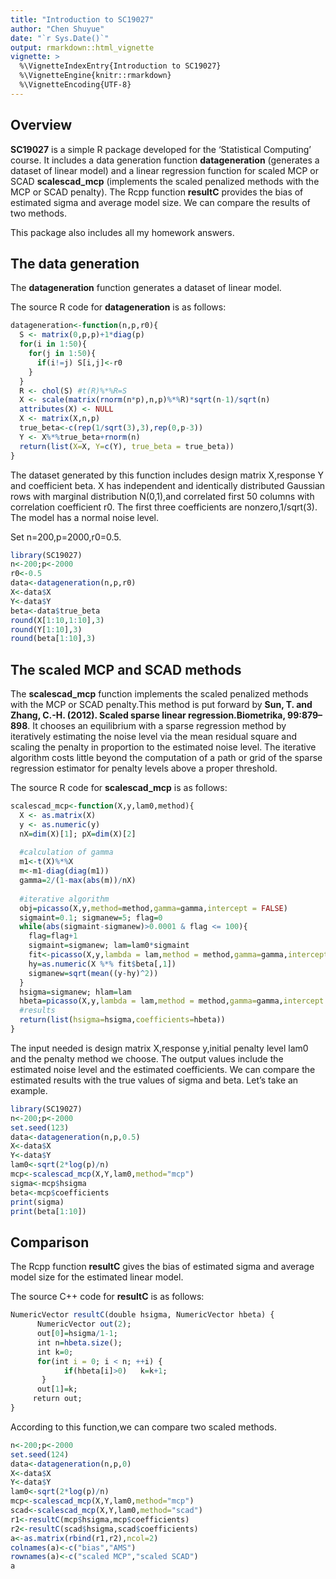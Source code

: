 ```yaml
---
title: "Introduction to SC19027"
author: "Chen Shuyue"
date: "`r Sys.Date()`"
output: rmarkdown::html_vignette
vignette: >
  %\VignetteIndexEntry{Introduction to SC19027}
  %\VignetteEngine{knitr::rmarkdown}
  %\VignetteEncoding{UTF-8}
---
```


## Overview

__SC19027__ is a simple R package developed for the 'Statistical Computing' course. It includes a data generation function __datageneration__ (generates a dataset of linear model) and a linear regression function for scaled MCP or SCAD __scalescad_mcp__ (implements the scaled penalized methods with the MCP or SCAD penalty). The Rcpp function __resultC__ provides the bias of estimated sigma and average model size. We can compare the results of two methods.

This package also includes all my homework answers.

## The data generation

The __datageneration__ function generates a dataset of linear model.

The source R code for __datageneration__ is as follows:

```r
datageneration<-function(n,p,r0){
  S <- matrix(0,p,p)+1*diag(p)
  for(i in 1:50){
    for(j in 1:50){
      if(i!=j) S[i,j]<-r0
    }
  }
  R <- chol(S) #t(R)%*%R=S
  X <- scale(matrix(rnorm(n*p),n,p)%*%R)*sqrt(n-1)/sqrt(n)
  attributes(X) <- NULL
  X <- matrix(X,n,p)
  true_beta<-c(rep(1/sqrt(3),3),rep(0,p-3))
  Y <- X%*%true_beta+rnorm(n)
  return(list(X=X, Y=c(Y), true_beta = true_beta))
}
```

The dataset generated by this function includes design matrix X,response Y and coefficient beta. X has independent and identically distributed Gaussian rows with marginal distribution N(0,1),and correlated first 50 columns with correlation coefficient r0. The first three coefficients are nonzero,1/sqrt(3). The model has a normal noise level.

Set n=200,p=2000,r0=0.5.

```r
library(SC19027)
n<-200;p<-2000
r0<-0.5
data<-datageneration(n,p,r0)
X<-data$X
Y<-data$Y
beta<-data$true_beta
round(X[1:10,1:10],3)
round(Y[1:10],3)
round(beta[1:10],3)
```


## The scaled MCP and SCAD methods

The __scalescad_mcp__ function implements the scaled penalized methods with the MCP or SCAD penalty.This method is put forward by **Sun, T. and Zhang, C.-H. (2012). Scaled sparse linear regression.Biometrika, 99:879–898**. It chooses an equilibrium with a sparse regression method by iteratively estimating the noise level via the mean residual square and scaling the penalty in proportion to the estimated noise level. The iterative algorithm costs little beyond the computation of a path or grid of the sparse regression estimator for penalty levels above a proper threshold.

The source R code for __scalescad_mcp__ is as follows:

```r
scalescad_mcp<-function(X,y,lam0,method){
  X <- as.matrix(X)
  y <- as.numeric(y)
  nX=dim(X)[1]; pX=dim(X)[2]
  
  #calculation of gamma
  m1<-t(X)%*%X
  m<-m1-diag(diag(m1))
  gamma=2/(1-max(abs(m))/nX) 
  
  #iterative algorithm
  obj=picasso(X,y,method=method,gamma=gamma,intercept = FALSE)
  sigmaint=0.1; sigmanew=5; flag=0
  while(abs(sigmaint-sigmanew)>0.0001 & flag <= 100){
    flag=flag+1
    sigmaint=sigmanew; lam=lam0*sigmaint
    fit<-picasso(X,y,lambda = lam,method = method,gamma=gamma,intercept = FALSE)
    hy=as.numeric(X %*% fit$beta[,1])
    sigmanew=sqrt(mean((y-hy)^2))
  }
  hsigma=sigmanew; hlam=lam
  hbeta=picasso(X,y,lambda = lam,method = method,gamma=gamma,intercept = FALSE)$beta[,1]
  #results
  return(list(hsigma=hsigma,coefficients=hbeta))
}
```

The input needed is design matrix X,response y,initial penalty level lam0 and the penalty method we choose. The output values include the estimated noise level and the estimated coefficients. We can compare the estimated results with the true values of sigma and beta. Let's take an example.

```r
library(SC19027)
n<-200;p<-2000
set.seed(123)
data<-datageneration(n,p,0.5)
X<-data$X
Y<-data$Y
lam0<-sqrt(2*log(p)/n)
mcp<-scalescad_mcp(X,Y,lam0,method="mcp")
sigma<-mcp$hsigma
beta<-mcp$coefficients
print(sigma)
print(beta[1:10])
```


## Comparison

The Rcpp function __resultC__ gives the bias of estimated sigma and average model size for the estimated linear model.

The source C++ code for __resultC__ is as follows:

```r
NumericVector resultC(double hsigma, NumericVector hbeta) {
      NumericVector out(2);
      out[0]=hsigma/1-1;
      int n=hbeta.size();
      int k=0;
      for(int i = 0; i < n; ++i) {
            if(hbeta[i]>0)   k=k+1;
       }
      out[1]=k;
     return out;
}
```

According to this function,we can compare two scaled methods.

```r
n<-200;p<-2000
set.seed(124)
data<-datageneration(n,p,0)
X<-data$X
Y<-data$Y
lam0<-sqrt(2*log(p)/n)
mcp<-scalescad_mcp(X,Y,lam0,method="mcp")
scad<-scalescad_mcp(X,Y,lam0,method="scad")
r1<-resultC(mcp$hsigma,mcp$coefficients)
r2<-resultC(scad$hsigma,scad$coefficients)
a<-as.matrix(rbind(r1,r2),ncol=2)
colnames(a)<-c("bias","AMS")
rownames(a)<-c("scaled MCP","scaled SCAD")
a
```




